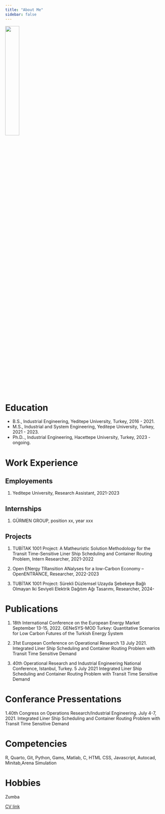 ```yaml
---
title: "About Me"
sidebar: false 
---
```


![](assets/images/iremM.jpg){width="30%"}

# Education

-   B.S., Industrial Engineering, Yeditepe University, Turkey, 2016 - 2021.
-   M.S., Industrial and System Engineering, Yeditepe University, Turkey, 2021 - 2023.
-   Ph.D.., Industrial Engineering, Hacettepe University, Turkey, 2023 - ongoing.

# Work Experience

## Employements

1.  Yeditepe University, Research Assistant, 2021-2023

## Internships

1.  GÜRMEN GROUP, position xx, year xxx

## Projects

1.  TUBİTAK 1001 Project: A Matheuristic Solution Methodology for the Transit Time-Sensitive Liner Ship Scheduling and Container Routing Problem, Intern Researcher, 2021-2022

2.  Open ENergy TRansition ANalyses for a low-Carbon Economy – OpenENTRANCE, Researcher, 2022-2023

3.  TUBİTAK 1001 Project: Sürekli Düzlemsel Uzayda Şebekeye Bağlı Olmayan Iki Seviyeli Elektrik Dağıtım Ağı Tasarımı, Researcher, 2024-

# Publications

1.  18th International Conference on the European Energy Market September 13-15, 2022. GENeSYS-MOD Turkey: Quantitative Scenarios for Low Carbon Futures of the Turkish Energy System

2.  31st European Conference on Operational Research 13 July 2021. Integrated Liner Ship Scheduling and Container Routing Problem with Transit Time Sensitive Demand

3.  40th Operational Research and Industrial Engineering National Conference, Istanbul, Turkey. 5 July 2021 Integrated Liner Ship Scheduling and Container Routing Problem with Transit Time Sensitive Demand

# Conferance Pressentations

1.40th Congress on Operations Research/Industrial Engineering. July 4-7, 2021. Integrated Liner Ship Scheduling and Container Routing Problem with Transit Time Sensitive Demand

# Competencies

R, Quarto, Git, Python, Gams, Matlab, C, HTML CSS, Javascript, Autocad, Minitab,Arena Simulation

# Hobbies

Zumba

<a href="https://drive.google.com/file/d/1iXDQztxWXhrbAckjX6ix3zXzUQDlyDp8/view?usp=sharing" download="İremSultanHastürk_CV.pdf">CV link</a>

